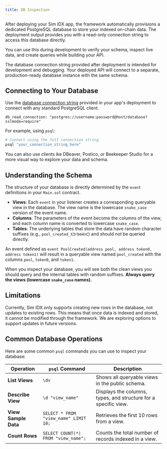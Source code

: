 ```yaml
---
title: DB Inspection
---
```


After deploying your Sim IDX app, the framework automatically provisions a dedicated PostgreSQL database to store your indexed on-chain data.
The deployment output provides you with a read-only connection string to access this database directly.

You can use this during development to verify your schema, inspect live data, and create queries while building your API.

<Note>
The database connection string provided after deployment is intended for development and debugging.
Your deployed API will connect to a separate, production-ready database instance with the same schema.
</Note>

## Connecting to Your Database

Use the [database connection string](/idx/app-page#db-connection) provided in your app's deployment to connect with any standard PostgreSQL client.

```
db_read_connection: "postgres://username:password@host/database?sslmode=require"
```

For example, using `psql`:

```bash
# Connect using the full connection string
psql "your_connection_string_here"
```

<Info>
You can also use clients ike DBeaver, Postico, or Beekeeper Studio for a more visual way to explore your data and schema.
</Info>

## Understanding the Schema

The structure of your database is directly determined by the `event` definitions in your `Main.sol` contract.

*   **Views**: Each `event` in your listener creates a corresponding queryable view in the database. The view name is the lowercase `snake_case` version of the event name.
*   **Columns**: The parameters of the event become the columns of the view, and each column name is converted to lowercase `snake_case`.
*   **Tables**: The underlying tables that store the data have random character suffixes (e.g., `pool_created_X3rbm4nC`) and should not be queried directly.

An event defined as `event PoolCreated(address pool, address token0, address token1)` will result in a queryable view named `pool_created` with the columns `pool`, `token0`, and `token1`.

When you inspect your database, you will see both the clean views you should query and the internal tables with random suffixes. **Always query the views (lowercase `snake_case` names).**

## Limitations

Currently, Sim IDX only supports creating new rows in the database, not updates to existing rows. This means that once data is indexed and stored, it cannot be modified through the framework. We are exploring options to support updates in future versions.

## Common Database Operations

Here are some common `psql` commands you can use to inspect your database:

| Operation              | `psql` Command                             | Description                                                               |
| ---------------------- | ------------------------------------------ | ------------------------------------------------------------------------- |
| **List Views**         | `\dv`                                       | Shows all queryable views in the public schema.                          |
| **Describe View**      | `\d "view_name"`                           | Displays the columns, types, and structure for a specific view.           |
| **View Sample Data**   | `SELECT * FROM "view_name" LIMIT 10;`      | Retrieves the first 10 rows from a view.                                  |
| **Count Rows**         | `SELECT COUNT(*) FROM "view_name";`        | Counts the total number of records indexed in a view.                     |